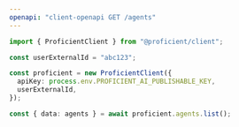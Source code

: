 ```yaml
---
openapi: "client-openapi GET /agents"
---
```


<RequestExample>

```ts JavaScript SDK
import { ProficientClient } from "@proficient/client";

const userExternalId = "abc123";

const proficient = new ProficientClient({
  apiKey: process.env.PROFICIENT_AI_PUBLISHABLE_KEY,
  userExternalId,
});

const { data: agents } = await proficient.agents.list();
```

</RequestExample>
